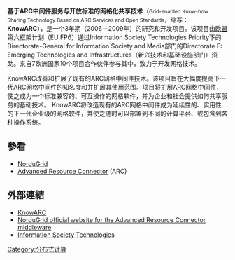{{多個問題|
{{unreferenced|time=2020-04-17T06:28:43+00:00}}
{{Orphan|time=2016-12-17T11:06:10+00:00}}
{{cleanup-rewrite|time=2015-12-14T02:38:17+00:00}}
}}
'''基于ARC中间件服务与开放标准的网格化共享技术'''（<span style="font-size:smaller;">Grid-enabled Know-how Sharing Technology Based on ARC Services and Open Standards</span>，缩写：'''KnowARC'''），是一个3年期（2006－2009年）的研究和开发项目。该项目由[[欧盟|欧盟]]第六框架计划（EU FP6）通过Information Society Technologies Priority下的Directorate-General for Information Society and Media部门的Directorate F: Emerging Technologies and Infrastructures（新兴技术和基础设施部门）资助。来自7欧洲国家10个项目合作伙伴参与其中，致力于开发网格技术。

KnowARC改善和扩展了现有的ARC网格中间件技术。该项目旨在大幅度提高下一代ARC网格中间件的知名度和并扩展其使用范围。项目将扩展ARC网格中间件，使之成为一个标准兼容的、可互操作的网格软件，并为企业和社会提供如何共享服务的基础技术。 KnowARC将改造现有的ARC网格中间件成为延续性的、实用性的下一代企业级的网格软件，并使之随时可以部署到不同的计算平台、或包含到各种操作系统。

== 參看 ==
*[[NorduGrid|NorduGrid]]
*[[Advanced_Resource_Connector|Advanced Resource Connector]] (ARC)

== 外部連結 ==
*[https://web.archive.org/web/20061006044243/http://www.knowarc.eu/ KnowARC]
*[http://www.nordugrid.org/middleware/ NorduGrid official website for the Advanced Resource Connector middleware] {{Wayback|url=http://www.nordugrid.org/middleware/ |date=20210127155422 }}
*[http://cordis.europa.eu/ist/ Information Society Technologies] {{Wayback|url=http://cordis.europa.eu/ist/ |date=20171223121315 }}

[[Category:分布式计算|Category:分布式计算]]